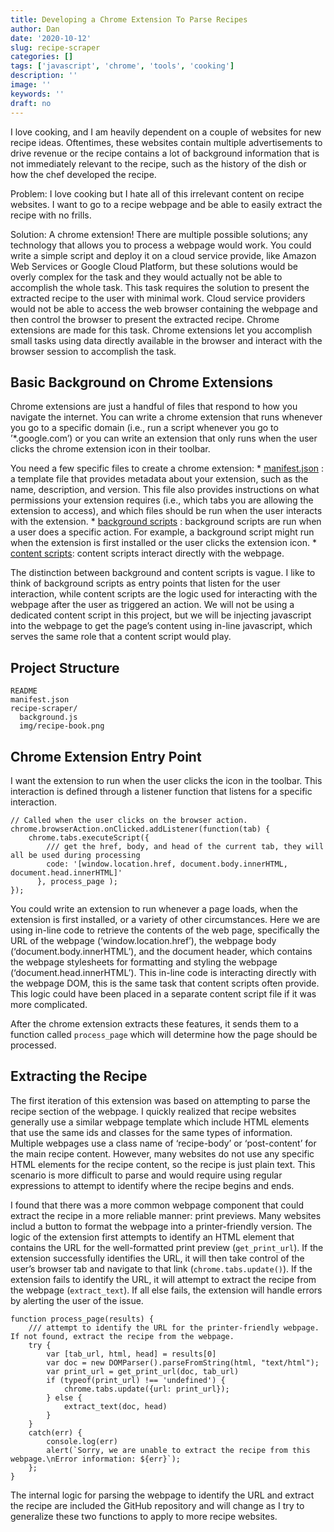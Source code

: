 ```yaml
---
title: Developing a Chrome Extension To Parse Recipes
author: Dan
date: '2020-10-12'
slug: recipe-scraper
categories: []
tags: ['javascript', 'chrome', 'tools', 'cooking']
description: ''
image: ''
keywords: ''
draft: no
---
```


I love cooking, and I am heavily dependent on a couple of websites for new recipe ideas. Oftentimes, these websites
contain multiple advertisements to drive revenue or the recipe contains a lot of background information that is not immediately relevant to the recipe, such as the history of the dish or how the chef developed the recipe. 

Problem: I love cooking but I hate all of this irrelevant content on recipe websites. I want to go to a recipe webpage and be able to easily extract the recipe with no frills. 

Solution: A chrome extension! There are multiple possible solutions; any technology that allows you to process a webpage would work. You could write a simple script and deploy it on a cloud service provide, like Amazon Web Services or Google Cloud Platform, but these solutions would be overly complex for the task and they would actually not be able to accomplish the whole task. This task requires the solution to present the extracted recipe to the user with minimal work. Cloud service providers would not be able to access the web browser containing the webpage and then control the browser to present the extracted recipe. Chrome extensions are made for this task. Chrome extensions let you accomplish small tasks using data directly available in the browser and interact with the browser session to accomplish the task.

## Basic Background on Chrome Extensions

Chrome extensions are just a handful of files that respond to how you navigate the internet. You can write a chrome extension that runs whenever you go to a specific domain (i.e., run a script whenever you go to '*.google.com') or you can write an extension that only runs when the user clicks the chrome extension icon in their toolbar.

You need a few specific files to create a chrome extension:
* [manifest.json](https://developer.chrome.com/extensions/manifest) : a template file that provides metadata about your extension, such as the name, description, and version. This file also provides instructions on what permissions your extension requires (i.e., which tabs you are allowing the extension to access), and which files should be run when the user interacts with the extension.
* [background scripts](https://developer.chrome.com/extensions/background_pages) : background scripts are run when a user does a specific action. For example, a background script might run when the extension is first installed or the user clicks the extension icon.
* [content scripts](https://developer.chrome.com/extensions/content_scripts): content scripts interact directly with the webpage. 

The distinction between background and content scripts is vague. I like to think of background scripts as entry points that listen for the user interaction, while content scripts are the logic used for interacting with the webpage after the user as triggered an action. We will not be using a dedicated content script in this project, but we will be injecting javascript into the webpage to get the page's content using in-line javascript, which serves the same role that a content script would play.

## Project Structure

```
README
manifest.json
recipe-scraper/ 
  background.js
  img/recipe-book.png
```

## Chrome Extension Entry Point

I want the extension to run when the user clicks the icon in the toolbar. This interaction is defined through a listener function that listens for a specific interaction. 

```
// Called when the user clicks on the browser action.
chrome.browserAction.onClicked.addListener(function(tab) {
    chrome.tabs.executeScript({
        /// get the href, body, and head of the current tab, they will all be used during processing
        code: '[window.location.href, document.body.innerHTML, document.head.innerHTML]'
      }, process_page );
});
```

You could write an extension to run whenever a page loads, when the extension is first installed, or a variety of other circumstances. Here we are using in-line code to retrieve the contents of the web page, specifically the URL of the webpage ('window.location.href'), the webpage body ('document.body.innerHTML'), and the document header, which contains the webpage stylesheets for formatting and styling the webpage ('document.head.innerHTML'). This in-line code is interacting directly with the webpage DOM, this is the same task that content scripts often provide. This logic could have been placed in a separate content script file if it was more complicated.

After the chrome extension extracts these features, it sends them to a function called `process_page` which will determine how the page should be processed. 

## Extracting the Recipe

The first iteration of this extension was based on attempting to parse the recipe section of the webpage. I quickly realized that recipe websites generally use a similar webpage template which include HTML elements that use the same ids and classes for the same types of information. Multiple webpages use a class name of 'recipe-body' or 'post-content' for the main recipe content. However, many websites do not use any specific HTML elements for the recipe content, so the recipe is just plain text. This scenario is more difficult to parse and would require using regular expressions to attempt to identify where the recipe begins and ends. 

I found that there was a more common webpage component that could extract the recipe in a more reliable manner: print previews. Many websites includ a button to format the webpage into a printer-friendly version. The logic of the extension first attempts to identify an HTML element that contains the URL for the well-formatted print preview (`get_print_url`). If the extension successfully identifies the URL, it will then take control of the user's browser tab and navigate to that link (`chrome.tabs.update()`). If the extension fails to identify the URL, it will attempt to extract the recipe from the webpage (`extract_text`). If all else fails, the extension will handle errors by alerting the user of the issue. 

```
function process_page(results) {
    /// attempt to identify the URL for the printer-friendly webpage. If not found, extract the recipe from the webpage.
    try {
        var [tab_url, html, head] = results[0]
        var doc = new DOMParser().parseFromString(html, "text/html");
        var print_url = get_print_url(doc, tab_url)
        if (typeof(print_url) !== 'undefined') {
            chrome.tabs.update({url: print_url});
        } else {
            extract_text(doc, head)
        }
    }
    catch(err) {
        console.log(err)
        alert(`Sorry, we are unable to extract the recipe from this webpage.\nError information: ${err}`);
    };
}
```

The internal logic for parsing the webpage to identify the URL and extract the recipe are included the GitHub repository and will change as I try to generalize these two functions to apply to more recipe websites. 






